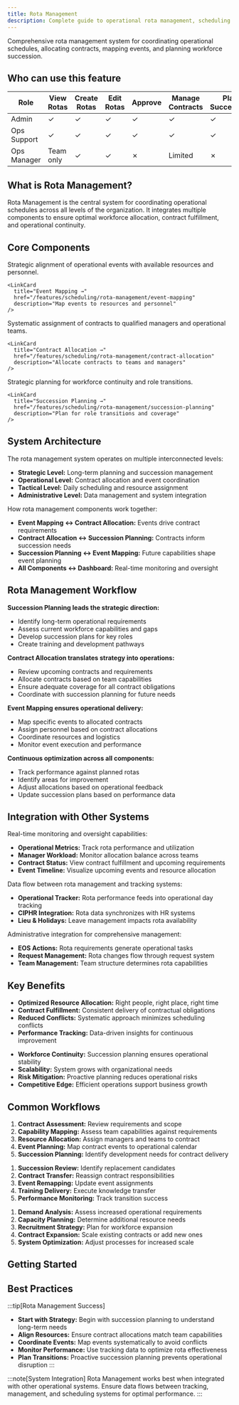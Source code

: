 ```yaml
---
title: Rota Management
description: Complete guide to operational rota management, scheduling coordination, and workforce planning
---
```



Comprehensive rota management system for coordinating operational schedules, allocating contracts, mapping events, and planning workforce succession.

## Who can use this feature

| Role | View Rotas | Create Rotas | Edit Rotas | Approve | Manage Contracts | Plan Succession |
|------|------------|--------------|------------|---------|------------------|-----------------|
| Admin | ✓ | ✓ | ✓ | ✓ | ✓ | ✓ |
| Ops Support | ✓ | ✓ | ✓ | ✓ | ✓ | ✓ |
| Ops Manager | Team only | ✓ | ✓ | ✗ | Limited | ✗ |

## What is Rota Management?

Rota Management is the central system for coordinating operational schedules across all levels of the organization. It integrates multiple components to ensure optimal workforce allocation, contract fulfillment, and operational continuity.

## Core Components

<CardGrid>
  <Card title="Event Mapping" icon="tabler:map-pin">
    Strategic alignment of operational events with available resources and personnel.
    
    <LinkCard 
      title="Event Mapping →" 
      href="/features/scheduling/rota-management/event-mapping"
      description="Map events to resources and personnel"
    />
  </Card>

  <Card title="Contract Allocation" icon="tabler:file-text">
    Systematic assignment of contracts to qualified managers and operational teams.
    
    <LinkCard 
      title="Contract Allocation →" 
      href="/features/scheduling/rota-management/contract-allocation"
      description="Allocate contracts to teams and managers"
    />
  </Card>

  <Card title="Succession Planning" icon="tabler:users">
    Strategic planning for workforce continuity and role transitions.
    
    <LinkCard 
      title="Succession Planning →" 
      href="/features/scheduling/rota-management/succession-planning"
      description="Plan for role transitions and coverage"
    />
  </Card>
</CardGrid>

## System Architecture

<Accordion>
  <AccordionItem title="Rota Management Hierarchy" icon="tabler:hierarchy">
    <p>The rota management system operates on multiple interconnected levels:</p>
    <ul>
      <li><strong>Strategic Level:</strong> Long-term planning and succession management</li>
      <li><strong>Operational Level:</strong> Contract allocation and event coordination</li>
      <li><strong>Tactical Level:</strong> Daily scheduling and resource assignment</li>
      <li><strong>Administrative Level:</strong> Data management and system integration</li>
    </ul>
  </AccordionItem>

  <AccordionItem title="Feature Integration Map" icon="tabler:network">
    <p>How rota management components work together:</p>
    <ul>
      <li><strong>Event Mapping ↔ Contract Allocation:</strong> Events drive contract requirements</li>
      <li><strong>Contract Allocation ↔ Succession Planning:</strong> Contracts inform succession needs</li>
      <li><strong>Succession Planning ↔ Event Mapping:</strong> Future capabilities shape event planning</li>
      <li><strong>All Components ↔ Dashboard:</strong> Real-time monitoring and oversight</li>
    </ul>
  </AccordionItem>
</Accordion>

## Rota Management Workflow

<Accordion>
  <AccordionItem title="1. Strategic Planning Phase" >
    <p><strong>Succession Planning leads the strategic direction:</strong></p>
    <ul>
      <li>Identify long-term operational requirements</li>
      <li>Assess current workforce capabilities and gaps</li>
      <li>Develop succession plans for key roles</li>
      <li>Create training and development pathways</li>
    </ul>
  </AccordionItem>

  <AccordionItem title="2. Contract Planning Phase" icon="tabler:clipboard-list">
    <p><strong>Contract Allocation translates strategy into operations:</strong></p>
    <ul>
      <li>Review upcoming contracts and requirements</li>
      <li>Allocate contracts based on team capabilities</li>
      <li>Ensure adequate coverage for all contract obligations</li>
      <li>Coordinate with succession planning for future needs</li>
    </ul>
  </AccordionItem>

  <AccordionItem title="3. Event Coordination Phase" icon="tabler:calendar-event">
    <p><strong>Event Mapping ensures operational delivery:</strong></p>
    <ul>
      <li>Map specific events to allocated contracts</li>
      <li>Assign personnel based on contract allocations</li>
      <li>Coordinate resources and logistics</li>
      <li>Monitor event execution and performance</li>
    </ul>
  </AccordionItem>

  <AccordionItem title="4. Monitoring & Adjustment Phase" icon="tabler:adjustments">
    <p><strong>Continuous optimization across all components:</strong></p>
    <ul>
      <li>Track performance against planned rotas</li>
      <li>Identify areas for improvement</li>
      <li>Adjust allocations based on operational feedback</li>
      <li>Update succession plans based on performance data</li>
    </ul>
  </AccordionItem>
</Accordion>

## Integration with Other Systems

<Accordion>
  <AccordionItem title="Dashboard Integration" icon="tabler:dashboard">
    <p>Real-time monitoring and oversight capabilities:</p>
    <ul>
      <li><strong>Operational Metrics:</strong> Track rota performance and utilization</li>
      <li><strong>Manager Workload:</strong> Monitor allocation balance across teams</li>
      <li><strong>Contract Status:</strong> View contract fulfillment and upcoming requirements</li>
      <li><strong>Event Timeline:</strong> Visualize upcoming events and resource allocation</li>
    </ul>
  </AccordionItem>

  <AccordionItem title="Tracking Systems" icon="tabler:chart-line">
    <p>Data flow between rota management and tracking systems:</p>
    <ul>
      <li><strong>Operational Tracker:</strong> Rota performance feeds into operational day tracking</li>
      <li><strong>CIPHR Integration:</strong> Rota data synchronizes with HR systems</li>
      <li><strong>Lieu & Holidays:</strong> Leave management impacts rota availability</li>
    </ul>
  </AccordionItem>

  <AccordionItem title="Management Systems" icon="tabler:settings">
    <p>Administrative integration for comprehensive management:</p>
    <ul>
      <li><strong>EOS Actions:</strong> Rota requirements generate operational tasks</li>
      <li><strong>Request Management:</strong> Rota changes flow through request system</li>
      <li><strong>Team Management:</strong> Team structure determines rota capabilities</li>
    </ul>
  </AccordionItem>
</Accordion>

## Key Benefits

<Accordion>
  <AccordionItem title="Operational Excellence" icon="tabler:target">
    <ul>
      <li><strong>Optimized Resource Allocation:</strong> Right people, right place, right time</li>
      <li><strong>Contract Fulfillment:</strong> Consistent delivery of contractual obligations</li>
      <li><strong>Reduced Conflicts:</strong> Systematic approach minimizes scheduling conflicts</li>
      <li><strong>Performance Tracking:</strong> Data-driven insights for continuous improvement</li>
    </ul>
  </AccordionItem>

  <AccordionItem title="Strategic Advantages" icon="tabler:trophy">
    <ul>
      <li><strong>Workforce Continuity:</strong> Succession planning ensures operational stability</li>
      <li><strong>Scalability:</strong> System grows with organizational needs</li>
      <li><strong>Risk Mitigation:</strong> Proactive planning reduces operational risks</li>
      <li><strong>Competitive Edge:</strong> Efficient operations support business growth</li>
    </ul>
  </AccordionItem>
</Accordion>

## Common Workflows

<Accordion>
  <AccordionItem title="New Contract Onboarding" icon="tabler:file-plus">
    <ol>
      <li><strong>Contract Assessment:</strong> Review requirements and scope</li>
      <li><strong>Capability Mapping:</strong> Assess team capabilities against requirements</li>
      <li><strong>Resource Allocation:</strong> Assign managers and teams to contract</li>
      <li><strong>Event Planning:</strong> Map contract events to operational calendar</li>
      <li><strong>Succession Planning:</strong> Identify development needs for contract delivery</li>
    </ol>
  </AccordionItem>

  <AccordionItem title="Manager Transition" icon="tabler:user-check">
    <ol>
      <li><strong>Succession Review:</strong> Identify replacement candidates</li>
      <li><strong>Contract Transfer:</strong> Reassign contract responsibilities</li>
      <li><strong>Event Remapping:</strong> Update event assignments</li>
      <li><strong>Training Delivery:</strong> Execute knowledge transfer</li>
      <li><strong>Performance Monitoring:</strong> Track transition success</li>
    </ol>
  </AccordionItem>

  <AccordionItem title="Operational Scaling" icon="tabler:trending-up">
    <ol>
      <li><strong>Demand Analysis:</strong> Assess increased operational requirements</li>
      <li><strong>Capacity Planning:</strong> Determine additional resource needs</li>
      <li><strong>Recruitment Strategy:</strong> Plan for workforce expansion</li>
      <li><strong>Contract Expansion:</strong> Scale existing contracts or add new ones</li>
      <li><strong>System Optimization:</strong> Adjust processes for increased scale</li>
    </ol>
  </AccordionItem>
</Accordion>

## Getting Started

<CardGrid>
  <LinkCard 
    title="Plan Contract Allocation" 
    href="/features/scheduling/rota-management/contract-allocation"
    description="Start by allocating contracts to build your operational foundation"
    icon="file-text"
  />
  <LinkCard 
    title="Map Upcoming Events" 
    href="/features/scheduling/rota-management/event-mapping"
    description="Coordinate events with your contract allocations"
    icon="map-pin"
  />
  <LinkCard 
    title="Develop Succession Plans" 
    href="/features/scheduling/rota-management/succession-planning"
    description="Ensure long-term operational continuity"
    icon="users"
  />
</CardGrid>

## Best Practices

:::tip[Rota Management Success]
- **Start with Strategy:** Begin with succession planning to understand long-term needs
- **Align Resources:** Ensure contract allocations match team capabilities
- **Coordinate Events:** Map events systematically to avoid conflicts
- **Monitor Performance:** Use tracking data to optimize rota effectiveness
- **Plan Transitions:** Proactive succession planning prevents operational disruption
:::

:::note[System Integration]
Rota Management works best when integrated with other operational systems. Ensure data flows between tracking, management, and scheduling systems for optimal performance.
:::